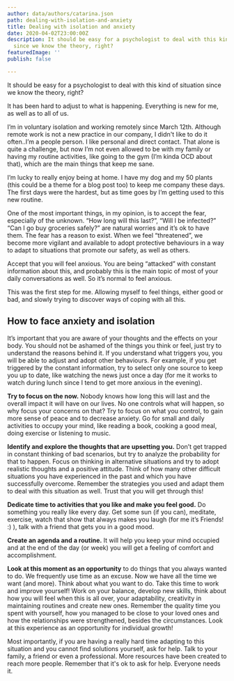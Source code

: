 ```yaml
---
author: data/authors/catarina.json
path: dealing-with-isolation-and-anxiety
title: Dealing with isolation and anxiety
date: 2020-04-02T23:00:00Z
description: It should be easy for a psychologist to deal with this kind of situation
  since we know the theory, right?
featuredImage: ''
publish: false

---
```

It should be easy for a psychologist to deal with this kind of situation since we know the theory, right?

It has been hard to adjust to what is happening. Everything is new for me, as well as to all of us.

I’m in voluntary isolation and working remotely since March 12th. Although remote work is not a new practice in our company, I didn't like to do it often..I’m a people person. I like personal and direct contact. That alone is quite a challenge, but now I’m not even allowed to be with my family or having my routine activities, like going to the gym (I’m kinda OCD about that), which are the main things that keep me sane.

I’m lucky to really enjoy being at home. I have my dog and my 50 plants (this could be a theme for a blog post too) to keep me company these days. The first days were the hardest, but as time goes by I’m getting used to this new routine.

One of the most important things, in my opinion, is to accept the fear, especially of the unknown. “How long will this last?”, “Will I be infected?” “Can I go buy groceries safely?” are natural worries and it’s ok to have them. The fear has a reason to exist. When we feel “threatened”, we become more vigilant and available to adopt protective behaviours in a way to adapt to situations that promote our safety, as well as others.

Accept that you will feel anxious. You are being “attacked” with constant information about this, and probably this is the main topic of most of your daily conversations as well. So it’s normal to feel anxious.

This was the first step for me. Allowing myself to feel things, either good or bad, and slowly trying to discover ways of coping with all this.

## How to face anxiety and isolation

It’s important that you are aware of your thoughts and the effects on your body. You should not be ashamed of the things you think or feel, just try to understand the reasons behind it. If you understand what triggers you, you will be able to adjust and adopt other behaviours. For example, if you get triggered by the constant information, try to select only one source to keep you up to date, like watching the news just once a day (for me it works to watch during lunch since I tend to get more anxious in the evening).

**Try to focus on the now.** Nobody knows how long this will last and the overall impact it will have on our lives. No one controls what will happen, so why focus your concerns on that? Try to focus on what you control, to gain more sense of peace and to decrease anxiety. Go for small and daily activities to occupy your mind, like reading a book, cooking a good meal, doing exercise or listening to music.

  
**Identify and explore the thoughts that are upsetting you.** Don’t get trapped in constant thinking of bad scenarios, but try to analyze the probability for that to happen. Focus on thinking in alternative situations and try to adopt realistic thoughts and a positive attitude. Think of how many other difficult situations you have experienced in the past and which you have successfully overcome. Remember the strategies you used and adapt them to deal with this situation as well. Trust that you will get through this!

**Dedicate time to activities that you like and make you feel good.** Do something you really like every day. Get some sun (if you can), meditate, exercise, watch that show that always makes you laugh (for me it’s Friends! :) ), talk with a friend that gets you in a good mood.

**Create an agenda and a routine.** It will help you keep your mind occupied and at the end of the day (or week) you will get a feeling of comfort and accomplishment.

**Look at this moment as an opportunity** to do things that you always wanted to do. We frequently use time as an excuse. Now we have all the time we want (and more). Think about what you want to do. Take this time to work and improve yourself! Work on your balance, develop new skills, think about how you will feel when this is all over, your adaptability, creativity in maintaining routines and create new ones. Remember the quality time you spent with yourself, how you managed to be close to your loved ones and how the relationships were strengthened, besides the circumstances. Look at this experience as an opportunity for individual growth!

Most importantly, if you are having a really hard time adapting to this situation and you cannot find solutions yourself, ask for help. Talk to your family, a friend or even a professional. More resources have been created to reach more people. Remember that it's ok to ask for help. Everyone needs it.